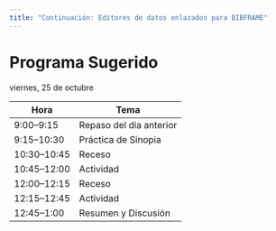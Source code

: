 ```yaml
---
title: "Continuación: Editores de datos enlazados para BIBFRAME"
---
```


# Programa Sugerido

viernes, 25 de octubre

| Hora | Tema |
| ---- | ---  |
| 9:00–9:15 | Repaso del dia anterior |
| 9:15–10:30 | Práctica de Sinopia |
| 10:30–10:45 | Receso |
| 10:45–12:00 | Actividad |
| 12:00–12:15 | Receso |
| 12:15–12:45 | Actividad |
| 12:45–1:00 | Resumen y Discusión|

